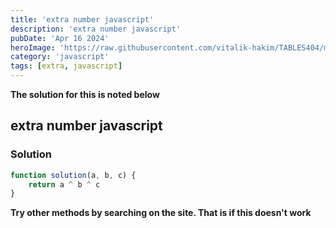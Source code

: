 ```yaml
---
title: 'extra number javascript'
description: 'extra number javascript'
pubDate: 'Apr 16 2024'
heroImage: 'https://raw.githubusercontent.com/vitalik-hakim/TABLES404/main/error_b/JavaScript.png'
category: 'javascript'
tags: [extra, javascript]
---
```


**The solution for this is noted below**

## extra number javascript

### Solution

```javascript
function solution(a, b, c) {
	return a ^ b ^ c
}
```

**Try other methods by searching on the site. That is if this doesn't work**
